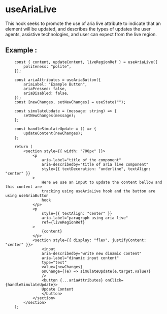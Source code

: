 
<Meta of={AriaLive} />

# **useAriaLive**

This hook seeks to promote the use of aria live attribute to indicate that an element will be updated, and describes the types of updates the user agents, assistive technologies, and user can expect from the live region.

## **Example** :

```tsx
    const { content, updateContent, liveRegionRef } = useAriaLive({
        politeness: "polite",
    });

    const ariaAttributes = useAriaButton({
        ariaLabel: "Example Button",
        ariaPressed: false,
        ariaDisabled: false,
    });
    const [newChanges, setNewChanges] = useState("");

    const simulateUpdate = (message: string) => {
        setNewChanges(message);
    };

    const handleSimulateUpdate = () => {
        updateContent(newChanges);
    };

    return (
        <section style={{ width: "700px" }}>
            <p
                aria-label="title of the component"
                aria-describedby="title of aria live component"
                style={{ textDecoration: "underline", textAlign: "center" }}
            >
                Here we use an input to update the content bellow and this content are
                tracking using useAriaLive hook and the button are using useAriaButton
                hook
            </p>
            <p
                style={{ textAlign: "center" }}
                aria-label="paragraph using aria live"
                ref={liveRegionRef}
            >
                {content}
            </p>
            <section style={{ display: "flex", justifyContent: "center" }}>
                <input
                aria-describedby="write new dinamic content"
                aria-label="dinamic input content"
                type="text"
                value={newChanges}
                onChange={(e) => simulateUpdate(e.target.value)}
                />
                <button {...ariaAttributes} onClick={handleSimulateUpdate}>
                Update Content
                </button>
            </section>
        </section>
    );
```